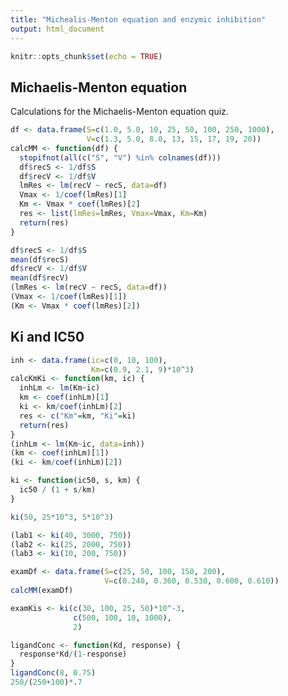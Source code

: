 ```yaml
---
title: "Michealis-Menton equation and enzymic inhibition"
output: html_document
---
```


```r
knitr::opts_chunk$set(echo = TRUE)
```

## Michaelis-Menton equation

Calculations for the Michaelis-Menton equation quiz.



```r
df <- data.frame(S=c(1.0, 5.0, 10, 25, 50, 100, 250, 1000),
                 V=c(1.3, 5.0, 8.0, 13, 15, 17, 19, 20))
calcMM <- function(df) {
  stopifnot(all(c("S", "V") %in% colnames(df)))
  df$recS <- 1/df$S
  df$recV <- 1/df$V
  lmRes <- lm(recV ~ recS, data=df)
  Vmax <- 1/coef(lmRes)[1]
  Km <- Vmax * coef(lmRes)[2]
  res <- list(lmRes=lmRes, Vmax=Vmax, Km=Km)
  return(res)
}
```

```r
df$recS <- 1/df$S
mean(df$recS)
df$recV <- 1/df$V
mean(df$recV)
(lmRes <- lm(recV ~ recS, data=df))
(Vmax <- 1/coef(lmRes)[1])
(Km <- Vmax * coef(lmRes)[2])
```

## Ki and IC50

```r
inh <- data.frame(ic=c(0, 10, 100),
                  Km=c(0.9, 2.1, 9)*10^3)
calcKmKi <- function(km, ic) {
  inhLm <- lm(Km~ic)
  km <- coef(inhLm)[1]
  ki <- km/coef(inhLm)[2]
  res <- c("Km"=km, "Ki"=ki)
  return(res)
}
(inhLm <- lm(Km~ic, data=inh))
(km <- coef(inhLm)[1])
(ki <- km/coef(inhLm)[2])
```

```r
ki <- function(ic50, s, km) {
  ic50 / (1 + s/km)
}

ki(50, 25*10^3, 5*10^3)

(lab1 <- ki(40, 3000, 750))
(lab2 <- ki(25, 2000, 750))
(lab3 <- ki(10, 200, 750))
```

```r
examDf <- data.frame(S=c(25, 50, 100, 150, 200),
                     V=c(0.240, 0.360, 0.530, 0.600, 0.610))
calcMM(examDf)
```

```r
examKis <- ki(c(30, 100, 25, 50)*10^-3,
              c(500, 100, 10, 1000),
              2)

```

```r
ligandConc <- function(Kd, response) {
  response*Kd/(1-response)
}
ligandConc(8, 0.75)
250/(250+100)*.7
```

